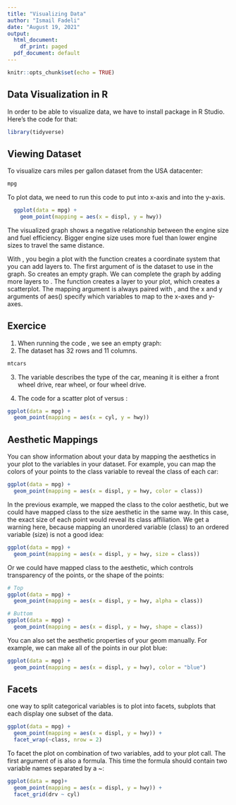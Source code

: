 ```yaml
---
title: "Visualizing Data"
author: "Ismail Fadeli"
date: "August 19, 2021"
output:
  html_document:
    df_print: paged
  pdf_document: default
---
```


```r
knitr::opts_chunk$set(echo = TRUE)
```

## Data Visualization in R
In order to be able to visualize data, we have to install \textbf{tidyverse} package in R Studio. Here's the code for that:
```r
library(tidyverse)
```
## Viewing Dataset
To visualize cars miles per gallon dataset from the USA datacenter:
```r
mpg
```

To plot \textbf{mpg} data, we need to run this code to put \textbf{displ} into x-axis and \textbf{hwy} into the y-axis.

```r
  ggplot(data = mpg) + 
    geom_point(mapping = aes(x = displ, y = hwy))
```
The visualized graph shows a negative relationship between the engine size and fuel efficiency. Bigger engine size uses more fuel than lower engine sizes to travel the same distance.

With \textbf{ggplot}, you begin a plot with the function \textbf{ggplot()} creates a coordinate system that you can add layers to. The first argument of \textbf{ggplot} is the dataset to use in the graph. So \textbf{ggplot(data = mpg)} creates an empty graph.
We can complete the graph by adding more layers to  \textbf{ggplot()}. The function \textbf{geompoint()} creates a layer to your plot, which creates a scatterplot.
The mapping argument is always paired with \textbf{aes()}, and the x and y arguments of aes() specify which variables to map to the x-axes and y-axes.

## Exercice
1. When running the code \textbf{ggplot(data = mpg)}, we see an empty graph:
2. The \textbf{mtcars} dataset has 32 rows and 11 columns.
```r
mtcars

```
3. The \textbf{drv} variable describes the type of the car, meaning it is either a front wheel drive, rear wheel, or four wheel drive.

4. The code for a scatter plot of \textbf{hwy} versus \textbf{cyl}:
```r
ggplot(data = mpg) + 
  geom_point(mapping = aes(x = cyl, y = hwy))
```

## Aesthetic Mappings
You can show information about your data by mapping the aesthetics in your plot to the variables in your dataset. For example, you can map the colors of your points to the class variable to reveal the class of each car:
```r
ggplot(data = mpg) +
  geom_point(mapping = aes(x = displ, y = hwy, color = class))
```

In the previous example, we mapped the class to the color aesthetic, but we could have mapped class to the size aesthetic in the same way. In this case, the exact size of each point would reveal its class affiliation. We get a warning here, because mapping an unordered variable (class) to an ordered variable (size) is not a good idea:
```r
ggplot(data = mpg) +
  geom_point(mapping = aes(x = displ, y = hwy, size = class))
```
Or we could have mapped class to the \textbf{alpha} aesthetic, which controls transparency of the points, or the shape of the points:
```r
# Top
ggplot(data = mpg) +
  geom_point(mapping = aes(x = displ, y = hwy, alpha = class))

# Buttom
ggplot(data = mpg) +
  geom_point(mapping = aes(x = displ, y = hwy, shape = class))
```
You can also set the aesthetic properties of your geom manually. For example, we can make all of the points in our plot blue:
```r
ggplot(data = mpg) +
  geom_point(mapping = aes(x = displ, y = hwy), color = "blue")
```
## Facets
one way to split categorical variables is to plot into facets, subplots that each display one subset of the data.
```r
ggplot(data = mpg) +
  geom_point(mapping = aes(x = displ, y = hwy)) +
  facet_wrap(~class, nrow = 2)
```
To facet the plot on combination of two variables, add \textbf{facet_grid} to your plot call. The first argument of \textbf{} is also a formula. This time the formula should contain two variable names separated by a ~:
```r
ggplot(data = mpg)+
  geom_point(mapping = aes(x = displ, y = hwy)) +
  facet_grid(drv ~ cyl)
```

